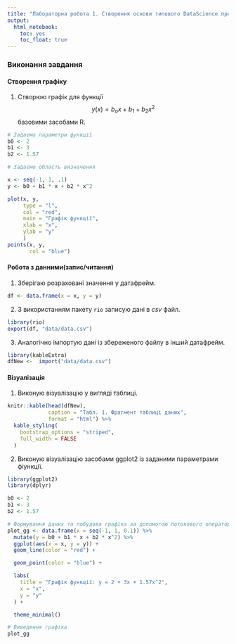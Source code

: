```yaml
---
title: "Лабораторна робота 1. Створення основи типового DataScience проекту"
output: 
  html_notebook:
    toc: yes
    toc_float: true
---
```


### Виконання завдання

#### Створення графіку

1. Створюю графік для функції $$y(x)=b_ox+b_1+b_2x^2$$ базовими засобами R.

```r
# Задаємо параметри функції
b0 <- 2
b1 <- 3
b2 <- 1.57

# Задаємо область визначення

x <- seq(-1, 1, .1)
y <- b0 + b1 * x + b2 * x^2

plot(x, y,
     type = "l",
     col = "red",
     main = "Графік функції",
     xlab = "x",
     ylab = "y"
     )
points(x, y,
       col = "blue")
```

#### Робота з данними(запис/читання)

1. Зберігаю розраховані значення у датафрейм.

```r
df <- data.frame(x = x, y = y)
```

2. З використанням пакету `rio` записую дані в *csv* файл.
```r
library(rio) 
export(df, "data/data.csv")
```

3. Аналогічно імпортую дані із збереженого файлу в інший датафрейм.

```r
library(kableExtra)
dfNew <-  import("data/data.csv")
```


#### Візуалізація

1. Виконую візуалізацію у вигляді таблиці.

```r
knitr::kable(head(dfNew),
             caption = "Табл. 1. Фрагмент таблиці даних",
             format = "html") %>% 
  kable_styling(
    bootstrap_options = "striped", 
    full_width = FALSE            
  )
```

2. Виконую візуалізацію засобами ggplot2 із заданими параметрами фіункції.


```r
library(ggplot2)
library(dplyr)

b0 <- 2
b1 <- 3
b2 <- 1.57

# Формування даних та побудова графіка за допомогою потокового оператора %>%
plot_gg <- data.frame(x = seq(-1, 1, 0.1)) %>%
  mutate(y = b0 + b1 * x + b2 * x^2) %>%
  ggplot(aes(x = x, y = y)) +
  geom_line(color = "red") +

  geom_point(color = "blue") +

  labs(
    title = "Графік функції: y = 2 + 3x + 1.57x^2",
    x = "x",
    y = "y"
  ) +

  theme_minimal()

# Виведення графіка
plot_gg
```
